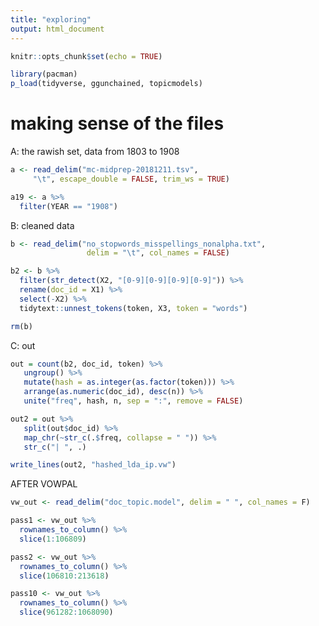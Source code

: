 ```yaml
---
title: "exploring"
output: html_document
---
```


```r
knitr::opts_chunk$set(echo = TRUE)

library(pacman)
p_load(tidyverse, ggunchained, topicmodels)
```

# making sense of the files
A: the rawish set, data from 1803 to 1908
```r
a <- read_delim("mc-midprep-20181211.tsv", 
     "\t", escape_double = FALSE, trim_ws = TRUE)

a19 <- a %>%
  filter(YEAR == "1908")
```

B: cleaned data
```r
b <- read_delim("no_stopwords_misspellings_nonalpha.txt", 
                 delim = "\t", col_names = FALSE)

b2 <- b %>%
  filter(str_detect(X2, "[0-9][0-9][0-9][0-9]")) %>%
  rename(doc_id = X1) %>%
  select(-X2) %>%
  tidytext::unnest_tokens(token, X3, token = "words")

rm(b)
```

C: out
```r
out = count(b2, doc_id, token) %>%
   ungroup() %>%
   mutate(hash = as.integer(as.factor(token))) %>%
   arrange(as.numeric(doc_id), desc(n)) %>%
   unite("freq", hash, n, sep = ":", remove = FALSE)

out2 = out %>%
   split(out$doc_id) %>%
   map_chr(~str_c(.$freq, collapse = " ")) %>%
   str_c("| ", .)

write_lines(out2, "hashed_lda_ip.vw")
```


AFTER VOWPAL
```r
vw_out <- read_delim("doc_topic.model", delim = " ", col_names = F)

pass1 <- vw_out %>%
  rownames_to_column() %>%
  slice(1:106809)

pass2 <- vw_out %>%
  rownames_to_column() %>%
  slice(106810:213618)

pass10 <- vw_out %>%
  rownames_to_column() %>%
  slice(961282:1068090)
```

